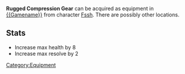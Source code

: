 {{stub}}
'''Rugged Compression Gear''' can be acquired as equipment in [[{{Gamename}}]] from character [[Fssh]]. There are possibly other locations.

== Stats ==
* Increase max health by 8
* Increase max resolve by 2

[[Category:Equipment]]